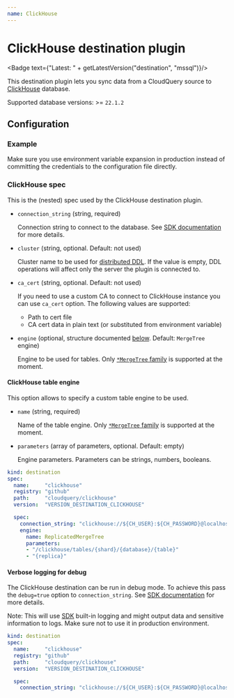 ```yaml
---
name: ClickHouse
---
```

# ClickHouse destination plugin


<Badge text={"Latest: " + getLatestVersion("destination", "mssql")}/>

This destination plugin lets you sync data from a CloudQuery source to [ClickHouse](https://clickhouse.com/) database.

Supported database versions: >= `22.1.2`

## Configuration

### Example

<Configuration/>

<Callout type="info">
Make sure you use environment variable expansion in production instead of committing the credentials to the configuration file directly.
</Callout>

### ClickHouse spec

This is the (nested) spec used by the ClickHouse destination plugin.

- `connection_string` (string, required)

  Connection string to connect to the database.
  See [SDK documentation](https://github.com/ClickHouse/clickhouse-go#dsn) for more details.

- `cluster` (string, optional. Default: not used)

  Cluster name to be used for [distributed DDL](https://clickhouse.com/docs/en/sql-reference/distributed-ddl).
  If the value is empty, DDL operations will affect only the server the plugin is connected to.

- `ca_cert` (string, optional. Default: not used)

  If you need to use a custom CA to connect to ClickHouse instance you can use `ca_cert` option.
  The following values are supported:

  - Path to cert file
  - CA cert data in plain text (or substituted from environment variable)

- `engine` (optional, structure documented [below](#clickhouse-table-engine). Default: `MergeTree` engine)

  Engine to be used for tables.
  Only [`*MergeTree` family](https://clickhouse.com/docs/en/engines/table-engines/mergetree-family/) is supported at the moment.

#### ClickHouse table engine

This option allows to specify a custom table engine to be used.

- `name` (string, required)

  Name of the table engine.
  Only [`*MergeTree` family](https://clickhouse.com/docs/en/engines/table-engines/mergetree-family/) is supported at the moment.

- `parameters` (array of parameters, optional. Default: empty)

  Engine parameters.
  Parameters can be strings, numbers, booleans.

```yaml copy
kind: destination
spec:
  name:     "clickhouse"
  registry: "github"
  path:     "cloudquery/clickhouse"
  version:  "VERSION_DESTINATION_CLICKHOUSE"

  spec:
    connection_string: "clickhouse://${CH_USER}:${CH_PASSWORD}@localhost:9000/${CH_DATABASE}"
    engine:
      name: ReplicatedMergeTree
      parameters:
      - "/clickhouse/tables/{shard}/{database}/{table}"
      - "{replica}"
```


#### Verbose logging for debug

The ClickHouse destination can be run in debug mode.
To achieve this pass the `debug=true` option to `connection_string`.
See [SDK documentation](https://github.com/ClickHouse/clickhouse-go#dsn) for more details.

Note: This will use [SDK](https://github.com/ClickHouse/clickhouse-go) built-in logging
and might output data and sensitive information to logs.
Make sure not to use it in production environment.

```yaml copy
kind: destination
spec:
  name:     "clickhouse"
  registry: "github"
  path:     "cloudquery/clickhouse"
  version:  "VERSION_DESTINATION_CLICKHOUSE"

  spec:
    connection_string: "clickhouse://${CH_USER}:${CH_PASSWORD}@localhost:9000/${CH_DATABASE}?debug=true"
```

